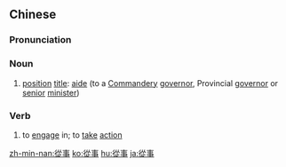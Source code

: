 {{also|从事}}
==Chinese==
{{zh-forms|s=从事}}

===Pronunciation===
{{zh-pron
|m=cóngshì
|c=cung4 si6
|mn=qz:chiông-sīr/tw,xm,zz:chiông-sū
|cat=n,v
}}

===Noun===
{{zh-noun}}

# {{lb|zh|archaic}} [[position]] [[title]]: [[aide]] (to a [[w:Commandery|Commandery]] [[governor]], Provincial [[governor]] or [[senior]] [[minister]])

===Verb===
{{zh-verb}}

# {{lb|zh|Elementary Mandarin}} to [[engage]] in; to [[take]] [[action]]

[[zh-min-nan:從事]]
[[ko:從事]]
[[hu:從事]]
[[ja:從事]]
